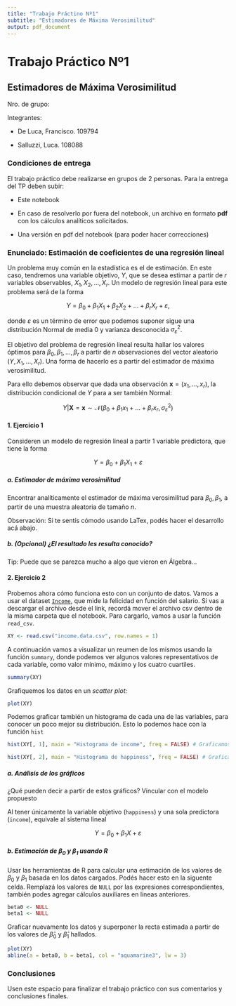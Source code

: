 ```yaml
---
title: "Trabajo Práctino Nº1"
subtitle: "Estimadores de Máxima Verosimilitud"
output: pdf_document
---
```


# Trabajo Práctico Nº1

## Estimadores de Máxima Verosimilitud

Nro. de grupo:

Integrantes:

-   De Luca, Francisco. 109794

-   Salluzzi, Luca. 108088

### Condiciones de entrega

El trabajo práctico debe realizarse en grupos de 2 personas. Para la entrega del TP deben subir:

-   Este notebook

-   En caso de resolverlo por fuera del notebook, un archivo en formato **pdf** con los cálculos analíticos solicitados.

-   Una versión en pdf del notebook (para poder hacer correcciones)

### Enunciado: Estimación de coeficientes de una regresión lineal

Un problema muy común en la estadística es el de estimación. En este caso, tendremos una variable objetivo, $Y$, que se desea estimar a partir de $r$ variables observables, $X_1, X_2, \ldots, X_r$. Un modelo de regresión lineal para este problema será de la forma

$$
Y = \beta_0+\beta_1X_1 + \beta_2X_2+\ldots+\beta_rX_r + \varepsilon,
$$

donde $\varepsilon$ es un término de error que podemos suponer sigue una distribución Normal de media 0 y varianza desconocida $\sigma_\varepsilon^2$.

El objetivo del problema de regresión lineal resulta hallar los valores óptimos para $\beta_0, \beta_1,\ldots,\beta_r$ a partir de $n$ observaciones del vector aleatorio $(Y,X_1,\ldots,X_r)$. Una forma de hacerlo es a partir del estimador de máxima verosimilitud.

Para ello debemos observar que dada una observación $\boldsymbol{x} = (x_1,\ldots, x_r)$, la distribución condicional de $Y$ para a ser también Normal:

$$
Y|\boldsymbol{X}=\boldsymbol{x} \sim \mathcal{N}(\beta_0+\beta_1x_1+\ldots+\beta_rx_r, \sigma_\varepsilon^2)
$$

#### 1. Ejercicio 1

Consideren un modelo de regresión lineal a partir 1 variable predictora, que tiene la forma

$$
Y = \beta_0 + \beta_1X_1 +\varepsilon
$$

##### a. Estimador de máxima verosimilitud

Encontrar analíticamente el estimador de máxima verosimilitud para $\beta_0,\beta_1$, a partir de una muestra aleatoria de tamaño $n$.

Observación: Si te sentís cómodo usando LaTex, podés hacer el desarrollo acá abajo.

##### b. (Opcional) ¿El resultado les resulta conocido?

Tip: Puede que se parezca mucho a algo que vieron en Álgebra...

#### 2. Ejercicio 2

Probemos ahora cómo funciona esto con un conjunto de datos. Vamos a usar el dataset [`Income`](https://www.scribbr.com/wp-content/uploads//2020/02/income.data_.zip), que mide la felicidad en función del salario. Si vas a descargar el archivo desde el link, recordá mover el archivo csv dentro de la misma carpeta que el notebook. Para cargarlo, vamos a usar la función `read_csv`.

```r
XY <- read.csv("income.data.csv", row.names = 1)
```

A continuación vamos a visualizar un reumen de los mismos usando la función `summary`, donde podemos ver algunos valores representativos de cada variable, como valor mínimo, máximo y los cuatro cuartiles.

```r
summary(XY)
```

Grafiquemos los datos en un *scatter plot:*

```r
plot(XY)
```

Podemos graficar también un histograma de cada una de las variables, para conocer un poco mejor su distribución. Esto lo podemos hace con la función `hist`

```r
hist(XY[, 1], main = "Histograma de income", freq = FALSE) # Graficamos la columna income
```

```r
hist(XY[, 2], main = "Histograma de happiness", freq = FALSE) # Graficamos la columna happiness
```

##### a. Análisis de los gráficos

¿Qué pueden decir a partir de estos gráficos? Vincular con el modelo propuesto

Al tener únicamente la variable objetivo (`happiness`) y una sola predictora (`income`), equivale al sistema lineal

$$
Y = \beta_0 + \beta_1 X + \varepsilon
$$

##### b. Estimación de $\beta_0$ y $\beta_1$ usando R

Usar las herramientas de R para calcular una estimación de los valores de $\beta_0$ y $\beta_1$ basada en los datos cargados. Podés hacer esto en la siguente celda. Remplazá los valores de `NULL` por las expresiones correspondientes, también podes agregar cálculos auxiliares en líneas anteriores.

```r
beta0 <- NULL
beta1 <- NULL
```

Graficar nuevamente los datos y superponer la recta estimada a partir de los valores de $\hat\beta_0$ y $\hat\beta_1$ hallados.

```r
plot(XY)
abline(a = beta0, b = beta1, col = "aquamarine3", lw = 3)
```

### Conclusiones

Usen este espacio para finalizar el trabajo práctico con sus comentarios y conclusiones finales.
